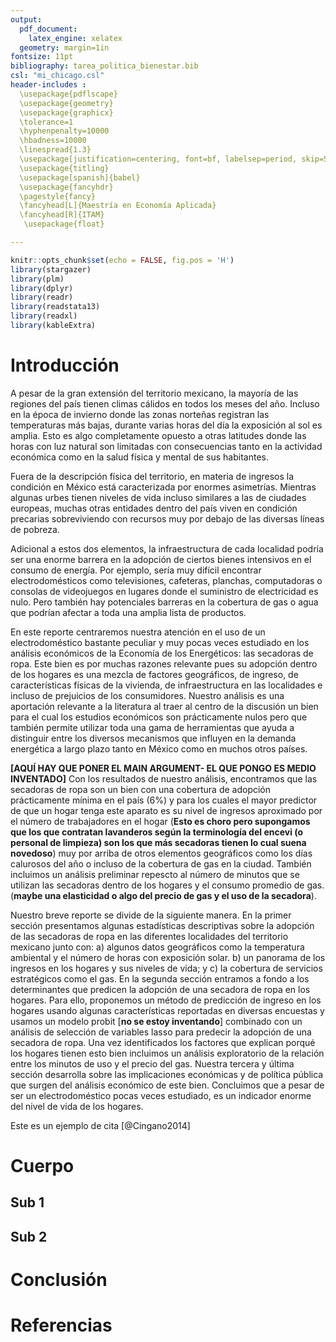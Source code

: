 ```yaml
---
output:
  pdf_document:
    latex_engine: xelatex
  geometry: margin=1in
fontsize: 11pt
bibliography: tarea_politica_bienestar.bib
csl: "mi_chicago.csl"
header-includes :
  \usepackage{pdflscape}
  \usepackage{geometry}
  \usepackage{graphicx}
  \tolerance=1
  \hyphenpenalty=10000
  \hbadness=10000
  \linespread{1.3}
  \usepackage[justification=centering, font=bf, labelsep=period, skip=5pt]{caption} 
  \usepackage{titling}
  \usepackage[spanish]{babel}
  \usepackage{fancyhdr}
  \pagestyle{fancy}
  \fancyhead[L]{Maestría en Economía Aplicada}
  \fancyhead[R]{ITAM}
   \usepackage{float}

---
```

\begin{titlepage}
\begin{center}

\textsc{\Large Instituto Tecnológico Autónomo de México}\\[2em]

\textbf{\LARGE Investigación Aplicada}\\[2em]


\textsc{\LARGE }\\[1em]


\textsc{\LARGE Group Research Project 1: Análisis Económico del uso de las secadoras de ropa en México}\\[1em]

\textsc{\LARGE }\\[1em]

\textsc{\large }\\[1em]
\textsc{\LARGE }\\[1em]
\textsc{\LARGE }\\[1em]

\textsc{\large }\\[1em]
\textsc{\LARGE }\\[1em]

\textsc{\LARGE Dr. Shaun McRae}\\[1em]

\textsc{\LARGE }\\[1em]
\textsc{\LARGE }\\[1em]

\textsc{\LARGE Marco Antonio Ramos Juárez}\\[1em]

\textsc{\large 142244}\\[1em]

\textsc{\LARGE Adrián J. Martínez Rodríguez}\\[1em]

\textsc{\large 154571}\\[1em]

\textsc{\LARGE Carlos Eduardo López de la Cerda Bazaldúa}\\[1em]

\textsc{\large 158122}\\[1em]

\end{center}

\vspace*{\fill}
\textsc{Ciudad de México \hspace*{\fill} 2021}

\end{titlepage}


\newpage


\tableofcontents

\newpage
```r
knitr::opts_chunk$set(echo = FALSE, fig.pos = 'H')
library(stargazer)
library(plm)
library(dplyr)
library(readr)
library(readstata13)
library(readxl)
library(kableExtra)

```

# Introducción

A pesar de la gran extensión del territorio mexicano, la mayoría de las regiones del país tienen climas cálidos en todos los meses del año. Incluso en la época de invierno donde las zonas norteñas registran las temperaturas más bajas, durante varias horas del día la exposición al sol es amplia. Esto es algo completamente opuesto a otras latitudes donde las horas con luz natural son limitadas con consecuencias tanto en la actividad económica como en la salud física y mental de sus habitantes. 

Fuera de la descripción física del territorio, en materia de ingresos la condición en México está caracterizada por enormes asimetrías. Mientras algunas urbes tienen niveles de vida incluso similares a las de ciudades europeas, muchas otras entidades dentro del país viven en condición precarias sobreviviendo con recursos muy por debajo de las diversas líneas de pobreza.

Adicional a estos dos elementos, la infraestructura de cada localidad podría ser una enorme barrera en la adopción de ciertos bienes intensivos en el consumo de energía. Por ejemplo, sería muy difícil encontrar electrodomésticos como televisiones, cafeteras, planchas, computadoras o consolas de videojuegos en lugares donde el suministro de electricidad es nulo. Pero también hay potenciales barreras en la cobertura de gas o agua que podrían afectar a toda una amplia lista de productos. 

En este reporte centraremos nuestra atención en el uso de un electrodoméstico bastante peculiar y muy pocas veces estudiado en los análisis económicos de la Economía de los Energéticos: las secadoras de ropa. Este bien es por muchas razones relevante pues su adopción dentro de los hogares es una mezcla de factores geográficos, de ingreso, de características físicas de la vivienda, de infraestructura en las localidades e incluso de prejuicios de los consumidores. Nuestro análisis es una aportación relevante a la literatura al traer al centro de la discusión un bien para el cual los estudios económicos son prácticamente nulos pero que también permite utilizar toda una gama de herramientas que ayuda a distinguir entre los diversos mecanismos que influyen en la demanda energética a largo plazo tanto en México como en muchos otros países. 

**[AQUÍ HAY QUE PONER EL MAIN ARGUMENT- EL QUE PONGO ES MEDIO INVENTADO]** Con los resultados de nuestro análisis, encontramos que las secadoras de ropa son un bien con una cobertura de adopción prácticamente mínima en el país (6%) y para los cuales el mayor predictor de que un hogar tenga este aparato es su nivel de ingresos aproximado por el número de trabajadores en el hogar (**Esto es choro pero supongamos que los que contratan lavanderos según la terminología del encevi (o personal de limpieza) son los que más secadoras tienen lo cual suena novedoso**) muy por arriba de otros elementos geográficos como los días calurosos del año o incluso de la cobertura de gas en la ciudad. También incluimos un análisis preliminar repescto al número de minutos que se utilizan las secadoras dentro de los hogares y el consumo promedio de gas. (**maybe una elasticidad o algo del precio de gas y el uso de la secadora**).

Nuestro breve reporte se divide de la siguiente manera. En la primer sección presentamos algunas estadísticas descriptivas sobre la adopción de las secadoras de ropa en las diferentes localidades del territorio mexicano junto con: a) algunos datos geográficos como la temperatura ambiental y el número de horas con exposición solar. b) un panorama de los ingresos en los hogares y sus niveles de vida; y c) la cobertura de servicios estratégicos como el gas. En la segunda sección entramos a fondo a los determinantes que predicen la adopción de una secadora de ropa en los hogares. Para ello, proponemos un método de predicción de ingreso en los hogares usando algunas características reportadas en diversas encuestas y usamos un modelo probit [**no se estoy inventando**] combinado con un análisis de selección de variables lasso para predecir la adopción de una secadora de ropa. Una vez identificados los factores que explican porqué los hogares tienen esto bien incluimos un análisis exploratorio de la relación entre los minutos de uso y el precio del gas. Nuestra tercera y última sección desarrolla sobre las implicaciones económicas y de política pública que surgen del análisis económico de este bien. Concluimos que a pesar de ser un electrodoméstico pocas veces estudiado, es un indicador enorme del nivel de vida de los hogares.


Este es un ejemplo de cita [@Cingano2014]


# Cuerpo

## Sub 1

## Sub 2


# Conclusión


\newpage
# Referencias
